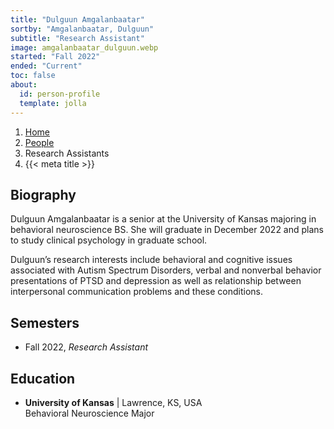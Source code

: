 ```yaml
---
title: "Dulguun Amgalanbaatar"
sortby: "Amgalanbaatar, Dulguun"
subtitle: "Research Assistant"
image: amgalanbaatar_dulguun.webp
started: "Fall 2022"
ended: "Current"
toc: false
about:
  id: person-profile
  template: jolla
---
```


```{=html}
<nav aria-label="breadcrumb">
  <ol class="breadcrumb">
    <li class="breadcrumb-item"><a href="../../index.html">Home</a></li>
    <li class="breadcrumb-item"><a href="../../people.html">People</a></li>
    <li class="breadcrumb-item active">Research Assistants</li>
    <li class="breadcrumb-item active" aria-current="page">{{< meta title >}}</li>
  </ol>
</nav>
```

:::{#person-profile}
## Biography
Dulguun Amgalanbaatar is a senior at the University of Kansas majoring in behavioral neuroscience BS. She will graduate in December 2022 and plans to study clinical psychology in graduate school.

Dulguun's research interests include behavioral and cognitive issues associated with Autism Spectrum Disorders, verbal and nonverbal behavior presentations of PTSD and depression as well as relationship between interpersonal communication problems and these conditions.

## Semesters
- Fall 2022, *Research Assistant*

## Education
- **University of Kansas** | Lawrence, KS, USA<br />
  Behavioral Neuroscience Major
:::
